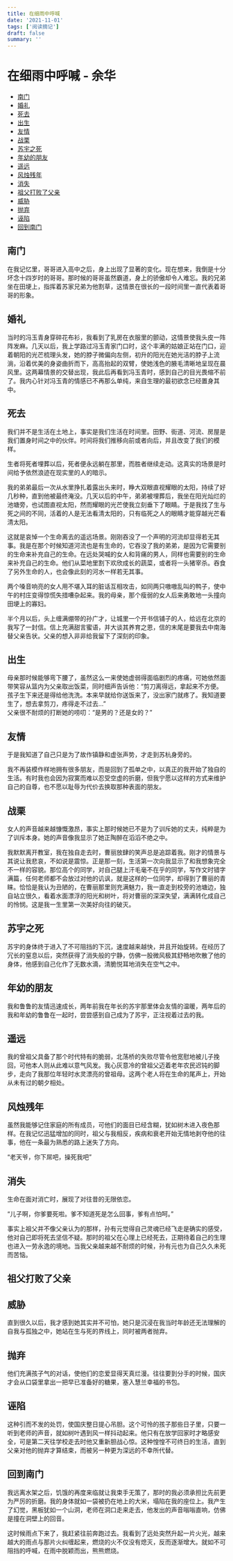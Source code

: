 ```yaml
---
title: 在细雨中呼喊
date: '2021-11-01'
tags: ['阅读摘记']
draft: false
summary: ''
---
```


# 在细雨中呼喊 - 余华

- [南门](#南门)
- [婚礼](#婚礼)
- [死去](#死去)
- [出生](#出生)
- [友情](#友情)
- [战栗](#战栗)
- [苏宇之死](#苏宇之死)
- [年幼的朋友](#年幼的朋友)
- [遥远](#遥远)
- [风烛残年](#风烛残年)
- [消失](#消失)
- [祖父打败了父亲](#祖父打败了父亲)
- [威胁](#威胁)
- [抛弃](#抛弃)
- [诬陷](#诬陷)
- [回到南门](#回到南门)

## 南门

在我记忆里，哥哥进入高中之后，身上出现了显著的变化。现在想来，我倒是十分坏念十四岁时的哥哥。那时候的哥哥虽然霸道，身上的骄傲却令人难忘。我的兄弟坐在田埂上，指挥着苏家兄弟为他割草，这情景在很长的一段时间里一直代表着哥哥的形象。

## 婚礼

当时的冯玉青身穿碎花布衫，我看到了乳房在衣服里的颤动，这情景使我头皮一阵阵发麻。几天以后，我上学路过冯玉青家门口时，这个丰满的姑娘正站在门口，迎着朝阳的光芒梳理头发，她的脖子微偏向左侧，初升的阳光在她光洁的脖子上流淌，沿着优美的身姿曲折而下，高高抬起的双臂，使她浅色的腋毛清晰地呈现在晨风里。这两幕情景的交替出现，我此后再看到冯玉青时，感到自己的目光畏缩不前了。我内心针对冯玉青的情感已不再那么单纯，来自生理的最初欲念已经置身其中。

## 死去

我们并不是生活在土地上，事实是我们生活在时间里。田野、街道、河流、房屋是我们置身时间之中的伙伴。时间将我们推移向前或者向后，并且改变了我们的模样。

生者将死者埋葬以后，死者便永远躺在那里，而胜者继续走动。这真实的场景是时间给予依然浪迹在现实里的人的暗示。

我的弟弟最后一次从水里挣扎着露出头来时，睁大双眼直视耀眼的太阳，持续了好几秒种，直到他被最终淹没。几天以后的中午，弟弟被埋葬后，我坐在阳光灿烂的池塘旁，也试图直视太阳，然而耀眼的光芒使我立刻垂下了眼睛。于是我找了生与死之间的不同，活着的人是无法看清太阳的，只有临死之人的眼睛才能穿越光芒看清太阳。

这就是哀悼一个生命离去的遥远场景。刚刚吞没了一个声明的河流却显得若无其事。我是在那个时候知道河流也是有生命的，它吞没了我的弟弟，是因为它需要别的生命来补充自己的生命。在远处哭喊的女人和背痛的男人，同样也需要别的生命来补充自己的生命。他们从菜地里割下欢欣成长的蔬菜，或者将一头猪宰杀。吞食了另外生命的人，也会像此刻的河水一样若无其事。

两个嗓音响亮的女人用不堪入耳的脏话互相攻击，如同两只嗷嗷乱叫的鸭子，使中午的村庄变得惊慌失措嘈杂起来。我的母亲，那个瘦弱的女人后来勇敢地一头撞向田埂上的寡妇。

半个月以后，头上缠满绷带的孙广才，让城里一个开书信铺子的人，给远在北京的我写了一封信。信上充满甜言蜜语，并大谈其养育之恩，信的末尾是要我去中南海替父亲告状。父亲的想入非非给我留下了深刻的印象。

## 出生

母亲那时候能够弯下腰了，虽然这么一来使她虚弱得面临剧烈的疼痛，可她依然面带笑容从篮内为父亲取出饭菜，同时细声告诉他：“剪刀离得远，拿起来不方便。孩子生下来还是得给他洗洗。本来早就给你送饭来了，没出家门就疼了。我知道要生了，想去拿剪刀，疼得走不过去...”  
父亲很不耐烦的打断她的唠叨：“是男的？还是女的？”

## 友情

于是我知道了自己只是为了故作镇静和虚张声势，才走到苏杭身旁的。

我不再装模作样地拥有很多朋友，而是回到了孤单之中，以真正的我开始了独自的生活。有时我也会因为寂寞而难以忍受空虚的折磨，但我宁愿以这样的方式来维护自己的自尊，也不愿以耻辱为代价去换取那种表面的朋友。

## 战栗

女人的声音越来越慷慨激昂，事实上那时候她已不是为了训斥她的丈夫，纯粹是为了训斥本身。她的声音像我显示了她正陶醉在滔滔不绝之中。

我默默离开教室，我在独自走去时，曹丽放肆的笑声总是追踪着我。刚才的情景与其说让我悲哀，不如说是震惊。正是那一刻，生活第一次向我显示了和我想象完全不一样的容貌。那位高个的同学，对自己腿上汗毛毫不在乎的同学，写作文时错字满篇，任何老师都不会放过对他的讥讽，就是这样的一位同学，却得到了曹丽的青睐。恰恰是我认为丑陋的，在曹丽那里则充满魅力，我一直走到校旁的池塘边，独自站立很久，看着水面漂浮的阳光和树叶，将对曹丽的深深失望，满满转化成自己的怜悯。这是我一生里第一次美好向往的破灭。

## 苏宇之死

苏宇的身体终于进入了不可阻挡的下沉，速度越来越快，并且开始旋转。在经历了冗长的窒息以后，突然获得了消失般的宁静，仿佛一股微风极其舒畅地吹散了他的身体，他感到自己化作了无数水滴，清脆悦耳地消失在空气之中。

## 年幼的朋友

我和鲁鲁的友情迅速成长，两年前我在年长的苏宇那里体会友情的温暖，两年后的我和年幼的鲁鲁在一起时，尝尝感到自己成为了苏宇，正注视着过去的我。

## 遥远

我的曾祖父具备了那个时代特有的脆弱，北荡桥的失败尽管令他宽慰地被儿子挽回，可他本人则从此难以意气风发。我心灰意冷的曾祖父迈着老年农民迟钝的脚步，走向了我那位年轻时水灵漂亮的曾祖母。这两个老人将在生命的尾声上，开始从未有过的朝夕相处。

## 风烛残年

虽然我能够记住家庭的所有成员，可他们的面目已经含糊，犹如树木进入夜色那样。在我记忆迅猛增加的同时，祖父与我相反，疾病和衰老开始无情地剥夺他的往事，他在一条最为熟悉的路上迷失了方向。

“老天爷，你下屌吧，操死我吧”

## 消失

生命在面对消亡时，展现了对往昔的无限依恋。

“儿子啊，你爹要死啦。爹不知道死是怎么回事，爹有点怕呵。”

事实上祖父并不像父亲认为的那样，孙有元觉得自己灵魂已经飞走是确实的感受，他对自己即将死去坚信不疑。那时的祖父在心理上已经死去，正期待着自己的生理也进入一劳永逸的境地。当我父亲越来越不耐烦的时候，孙有元也为自己久久未死而苦恼。

## 祖父打败了父亲

## 威胁

直到很久以后，我才感到她其实并不可怕，她只是沉浸在我当时年龄还无法理解的自我与孤独之中，她站在生与死的界线上，同时被两者抛弃。

## 抛弃

他们充满孩子气的对话，使他们的恋爱显得天真烂漫。往往要到分手的时候，国庆才会从口袋里拿出一把早已准备好的糖果，塞入慧兰幸福的书包。

## 诬陷

这种引而不发的处罚，使国庆整日提心吊胆。这个可怜的孩子那些日子里，只要一听到老师的声音，就如树叶遇到风一样抖动起来。他只有在放学回家时才略感安全，可是第二天往学校走去时他又重新胆战心惊。这种惶惶不可终日的生活，直到父亲对他的抛弃才算结束，而被另一种更为深远的不幸所代替。

## 回到南门

我远离水架之后，饥饿的再度来临就让我束手无策了，那时的我必须承担比先前更为严厉的折磨。我的身体就如一袋被扔在地上的大米，塌陷在我的座位上。我产生了幻觉，黑板犹如一个山洞，老师在洞口走来走去，他发出的声音嗡嗡直响，仿佛是撞在洞壁上的回音。

这时候雨点下来了，我赶紧往前奔跑过去。我看到了远处突然升起一片火光，越来越大的雨点与那片火纠缠起来，燃烧的火不仅没有熄灭，反而逐渐增大。就如不可阻挡的呼喊，在雨中脱颖而出，熊熊燃烧。
